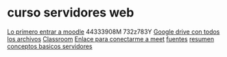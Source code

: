 = curso servidores web =
[[http://cursos.cdea.cebanc.com/moodle/|Lo primero entrar a moodle]] 44333908M 732z783Y
[[http://bit.ly/IFCT0509|Google drive con todos los archivos]]
[[https://classroom.google.com/c/MTY3MjkzNjYyOTEy?cjc=zr364uv|Classroom]]
[[https://meet.google.com/shs-qkwd-fbf|Enlace para conectarme a meet]]
[[fuentes]]
[[resumen conceptos basicos servidores]]
